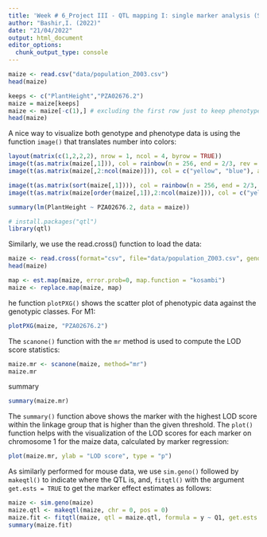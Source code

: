 ```yaml
---
title: 'Week # 6_Project III - QTL mapping I: single marker analysis (SMA)'
author: "Bashir,I. (2022)"
date: "21/04/2022"
output: html_document
editor_options: 
  chunk_output_type: console
---
```


```r
maize <- read.csv("data/population_Z003.csv")
head(maize)
```

```r
keeps <- c("PlantHeight","PZA02676.2")
maize = maize[keeps]
maize <- maize[-c(1),] # excluding the first row just to keep phenotype plus marker data only
head(maize)
```

A nice way to visualize both genotype and phenotype data is using the function `image()` that translates number into colors:

```r
layout(matrix(c(1,2,2,2), nrow = 1, ncol = 4, byrow = TRUE))
image(t(as.matrix(maize[,1])), col = rainbow(n = 256, end = 2/3, rev = TRUE), axes = FALSE, xlab = "Plant Height", ylab= "Individuals (N = 191)")
image(t(as.matrix(maize[,2:ncol(maize)])), col = c("yellow", "blue"), axes = FALSE, xlab = "Markers (PZA02676.2)")
```

```r
image(t(as.matrix(sort(maize[,1]))), col = rainbow(n = 256, end = 2/3, rev = TRUE), axes = FALSE, xlab = "Plant Height",ylab = "Individuals (N = 191)")
image(t(as.matrix(maize[order(maize[,1]),2:ncol(maize)])), col = c("yellow", "blue"), axes = FALSE, xlab = "Markers (PZA02676.2)")
```

```r
summary(lm(PlantHeight ~ PZA02676.2, data = maize))
```

```r
# install.packages("qtl")
library(qtl)
```

Similarly, we use the read.cross() function to load the data:

```r
maize <- read.cross(format="csv", file="data/population_Z003.csv", genotypes=c("0", "1", "2"), crosstype = "riself")
head(maize)
```

```r
map <- est.map(maize, error.prob=0, map.function = "kosambi")
maize <- replace.map(maize, map)
```

he function `plotPXG()` shows the scatter plot of phenotypic data against the genotypic classes. For M1:

```r
plotPXG(maize, "PZA02676.2")
```

The `scanone()` function with the `mr` method is used to compute the LOD score statistics:

```r
maize.mr <- scanone(maize, method="mr")
maize.mr
```

summary

```r
summary(maize.mr)
```

The `summary()` function above shows the marker with the highest LOD score within the linkage group that is higher than the given threshold. The `plot()` function helps with the visualization of the LOD scores for each marker on chromosome 1 for the maize data, calculated by marker regression:

```r
plot(maize.mr, ylab = "LOD score", type = "p")
```

As similarly performed for mouse data, we use `sim.geno()` followed by `makeqtl()` to indicate where the QTL is, and, `fitqtl()` with the argument `get.ests = TRUE` to get the marker effect estimates as follows:

```r
maize <- sim.geno(maize)
maize.qtl <- makeqtl(maize, chr = 0, pos = 0)
maize.fit <- fitqtl(maize, qtl = maize.qtl, formula = y ~ Q1, get.ests = TRUE)
summary(maize.fit)
```


